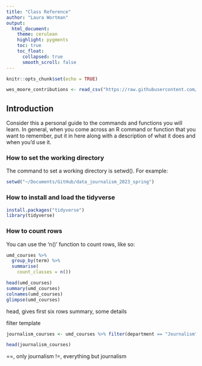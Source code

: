 ```yaml
---
title: "Class Reference"
author: "Laura Wortman"
output:
  html_document:
    theme: cerulean
    highlight: pygments
    toc: true
    toc_float:
      collapsed: true
      smooth_scroll: false
---
```


```r
knitr::opts_chunk$set(echo = TRUE)
```


```r
wes_moore_contributions <- read_csv("https://raw.githubusercontent.com/stephenneukam/CNS_Annapolis/main/Campaign_finance/Moore_ContributionsList.csv")
```


## Introduction

Consider this a personal guide to the commands and functions you will learn. In general, when you come across an R command or function that you want to remember, put it in here along with a description of what it does and when you'd use it.

### How to set the working directory

The command to set a working directory is setwd(). For example:

```r
setwd("~/Documents/GitHub/data_journalism_2023_spring")
```

### How to install and load the tidyverse

```r
install.packages("tidyverse")
library(tidyverse)
```

### How to count rows

You can use the 'n()' function to count rows, like so:

```r
umd_courses %>%
  group_by(term) %>%
  summarise(
    count_classes = n())
```



```r
head(umd_courses)
summary(umd_courses)
colnames(umd_courses)
glimpse(umd_courses)
```
head, gives first six rows
summary, some details

filter template
```r
journalism_courses <- umd_courses %>% filter(department == "Journalism")

head(journalism_courses)
```
==, only journalism
!=, everything but journalism